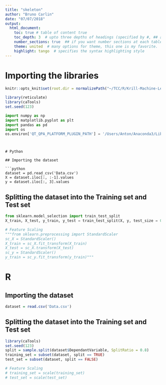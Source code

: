 ```yaml
---
title: "skeleton"
author: "Bruno Carlin"
date: "07/07/2018"
output:
  html_document:
    toc: true # table of content true
    toc_depth: 3  # upto three depths of headings (specified by #, ## and ###)
    number_sections: true  ## if you want number sections at each table header
    theme: united  # many options for theme, this one is my favorite.
    highlight: tango  # specifies the syntax highlighting style
---
```


# Importing the libraries
```r
knitr::opts_knit$set(root.dir = normalizePath("~/TCC/R/Krill-Machine-Learning/Machine Learning A-Z Template Folder/Part 1 - Data Preprocessing/Data_Preprocessing"))
```

```r
library(reticulate)
library(caTools)
set.seed(123)
```


```python
import numpy as np
import matplotlib.pyplot as plt
import pandas as pd
import os
os.environ['QT_QPA_PLATFORM_PLUGIN_PATH'] = '/Users/Anton/Anaconda3/Library/plugins/platforms'
```

```


# Python

## Importing the dataset

```python
dataset = pd.read_csv('Data.csv')
X = dataset.iloc[:, :-1].values
y = dataset.iloc[:, 3].values
```

## Splitting the dataset into the Training set and Test set
```python
from sklearn.model_selection import train_test_split
X_train, X_test, y_train, y_test = train_test_split(X, y, test_size = 0.2, random_state = 0)
```


```python
# Feature Scaling
"""from sklearn.preprocessing import StandardScaler
sc_X = StandardScaler()
X_train = sc_X.fit_transform(X_train)
X_test = sc_X.transform(X_test)
sc_y = StandardScaler()
y_train = sc_y.fit_transform(y_train)"""
```



# R

## Importing the dataset

```r
dataset = read.csv('Data.csv')
```

## Splitting the dataset into the Training set and Test set



```r
library(caTools)
set.seed(123)
split = sample.split(dataset$DependantVariable, SplitRatio = 0.8)
training_set = subset(dataset, split == TRUE)
test_set = subset(dataset, split == FALSE)
```


```r
# Feature Scaling
# training_set = scale(training_set)
# test_set = scale(test_set)
```


